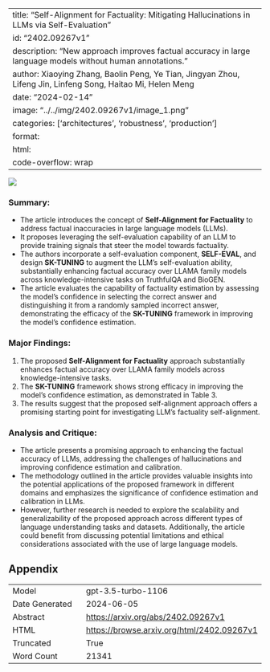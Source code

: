 
---
title: "Self-Alignment for Factuality: Mitigating Hallucinations in LLMs via Self-Evaluation"
id: "2402.09267v1"
description: "New approach improves factual accuracy in large language models without human annotations."
author: Xiaoying Zhang, Baolin Peng, Ye Tian, Jingyan Zhou, Lifeng Jin, Linfeng Song, Haitao Mi, Helen Meng
date: "2024-02-14"
image: "../../img/2402.09267v1/image_1.png"
categories: ['architectures', 'robustness', 'production']
format:
  html:
    code-overflow: wrap
---

![](../../img/2402.09267v1/image_1.png)

### Summary:
- The article introduces the concept of **Self-Alignment for Factuality** to address factual inaccuracies in large language models (LLMs).
- It proposes leveraging the self-evaluation capability of an LLM to provide training signals that steer the model towards factuality.
- The authors incorporate a self-evaluation component, **SELF-EVAL**, and design **SK-TUNING** to augment the LLM’s self-evaluation ability, substantially enhancing factual accuracy over LLAMA family models across knowledge-intensive tasks on TruthfulQA and BioGEN.
- The article evaluates the capability of factuality estimation by assessing the model's confidence in selecting the correct answer and distinguishing it from a randomly sampled incorrect answer, demonstrating the efficacy of the **SK-TUNING** framework in improving the model's confidence estimation.

### Major Findings:
1. The proposed **Self-Alignment for Factuality** approach substantially enhances factual accuracy over LLAMA family models across knowledge-intensive tasks.
2. The **SK-TUNING** framework shows strong efficacy in improving the model's confidence estimation, as demonstrated in Table 3.
3. The results suggest that the proposed self-alignment approach offers a promising starting point for investigating LLM's factuality self-alignment.

### Analysis and Critique:
- The article presents a promising approach to enhancing the factual accuracy of LLMs, addressing the challenges of hallucinations and improving confidence estimation and calibration.
- The methodology outlined in the article provides valuable insights into the potential applications of the proposed framework in different domains and emphasizes the significance of confidence estimation and calibration in LLMs.
- However, further research is needed to explore the scalability and generalizability of the proposed approach across different types of language understanding tasks and datasets. Additionally, the article could benefit from discussing potential limitations and ethical considerations associated with the use of large language models.

## Appendix

|          |          |
|----------|----------|
| Model     | gpt-3.5-turbo-1106       |
| Date Generated     | 2024-06-05       |
| Abstract | [https://arxiv.org/abs/2402.09267v1](https://arxiv.org/abs/2402.09267v1)        |
| HTML     | [https://browse.arxiv.org/html/2402.09267v1](https://browse.arxiv.org/html/2402.09267v1)       |
| Truncated       | True       |
| Word Count       | 21341       |